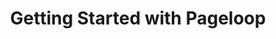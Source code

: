 ---
title: "Getting Started with Pageloop"
description: "Welcome to Pageloop! This guide will help you get up and running with your documentation in just a few minutes.   
- Learn how Pageloop works 
- Connect your tools 
- Start automating your updates"
---